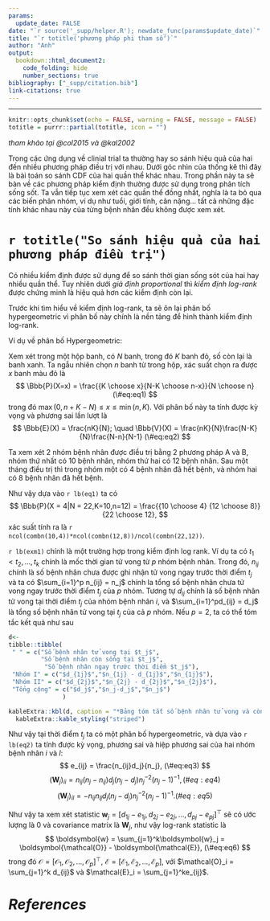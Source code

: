 ```yaml
---
params:
  update_date: FALSE
date: "`r source('_supp/helper.R'); newdate_func(params$update_date)`"
title: "`r totitle('phương pháp phi tham số')`"
author: "Anh"
output: 
  bookdown::html_document2:
    code_folding: hide
    number_sections: true
bibliography: ["_supp/citation.bib"]
link-citations: true
---
```


\newcommand{\bf}[1]{\boldsymbol{#1}}
\newcommand{\hat}[1]{\widehat{#1}}
\newcommand{\mm}[1]{\mathbb{#1}}
\newcommand{\bar}[1]{\overline{#1}}
\newcommand{\tp}[1]{{#1}^{\top}}

\def\E{\Bbb{E}}
\def\V{\Bbb{V}}
\def\P{\Bbb{P}}
\def\I{{\large\unicode{x1D7D9}}}
\def\indep{\perp\!\!\!\!\perp}
\newcommand{\overeq}[2]{\stackrel{#1}{#2}}
\def\epsilon{\varepsilon} 

---

```r
knitr::opts_chunk$set(echo = FALSE, warning = FALSE, message = FALSE)
totitle = purrr::partial(totitle, icon = "")
```

*tham khảo tại @col2015 và @kal2002*

Trong các ứng dụng về clinial trial ta thường hay so sánh hiệu quả của hai đến nhiều phương pháp điều trị với nhau. Dưới góc nhìn của thống kê thì đây là bài toán so sánh CDF của hai quần thể khác nhau. Trong phần này ta sẽ bàn về các phương pháp kiểm định thường được sử dụng trong phân tích sống sốt. Ta vẫn tiếp tục xem xét các quần thể đồng nhất, nghĩa là ta bỏ qua các biến phân nhóm, ví dụ như tuổi, giới tính, cân nặng... tất cả những đặc tính khác nhau này của từng bệnh nhân đều không được xem xét. 

# `r totitle("So sánh hiệu quả của hai phương pháp điều trị")`

Có nhiều kiểm định được sử dụng để so sánh thời gian sống sót của hai hay nhiều quần thể. Tuy nhiên dưới _giả định proportional_ thì _kiểm định log-rank_ được chứng minh là hiệu quả hơn các kiểm định còn lại. 

Trước khi tìm hiểu về kiểm định log-rank, ta sẽ ôn lại phân bố hypergeometric vì phân bố này chính là nền tảng để hình thành kiểm định log-rank. 

::::{.blackbox .brainstorm}
::: {.center}
Ví dụ về phân bố Hypergeometric:
:::
Xem xét trong một hộp banh, có $N$ banh, trong đó $K$ banh đỏ, số còn lại là banh xanh. Ta ngẫu nhiên chọn $n$ banh từ trong hộp, xác suất chọn ra được $x$ banh màu đỏ là 
$$
\P(X=x) = \frac{{K \choose x}{N-K 
\choose n-x}}{N \choose n}
(\#eq:eq1)
$$
trong đó $\max(0, n+K-N) \le x \le \min(n,K)$. Với phân bố này ta tính được kỳ vọng và phương sai lần lượt là 
$$
\E(X) = \frac{nK}{N}; \quad \V(X) = \frac{nK}{N}\frac{N-K}{N}\frac{N-n}{N-1}
(\#eq:eq2)
$$

::: {.example #exm1}
Ta xem xét 2 nhóm bệnh nhân được điều trị bằng 2 phương pháp A và B, nhóm thứ nhất có 10 bệnh nhân, nhóm thứ hai có 12 bệnh nhân. Sau một tháng điều trị thì trong nhóm một có 4 bệnh nhân đã hết bệnh, và nhóm hai có 8 bệnh nhân đã hết bệnh. 
:::
Như vậy dựa vào `r lb(eq1)` ta có
$$
\P(X = 4|N = 22,K=10,n=12) = \frac{{10 \choose 4} {12 \choose 8}}{22 \choose 12},
$$
xác suất  tính ra là `r ncol(combn(10,4))*ncol(combn(12,8))/ncol(combn(22,12))`. 
::::

`r lb(exm1)` chính là một trường hợp trong kiểm định log rank. Ví dụ ta có $t_1 < t_2, \dots, t_k$ chính là mốc thời gian tử vong từ $p$ nhóm bệnh nhân. Trong đó, $n_{ij}$ chính là số bệnh nhân chưa được ghi nhận tử vong ngay trước thời điểm $t_j$ và ta có $\sum_{i=1}^p n_{ij} = n_j$ chính la tổng số bệnh nhân chưa tử vong ngay trước thời điểm $t_j$ của $p$ nhóm. Tương tự $d_{ij}$ chính là số bệnh nhân tử vong tại thời điểm $t_j$ của nhóm bệnh nhân $i$, và $\sum_{i=1}^pd_{ij} = d_j$ là tổng số bệnh nhân tử vong tại $t_j$ của cả $p$ nhóm. Nếu $p=2$, ta có thể tóm tắc kết quả như sau 

```r
d<-
tibble::tibble(
 " " = c("Số bệnh nhân tử vong tại $t_j$",
         "Số bệnh nhân còn sống tại $t_j$",
          "Số bệnh nhân ngay trước thời điểm $t_j$"),
 "Nhóm I" = c("$d_{1j}$","$n_{1j} - d_{1j}$","$n_{1j}$"),
 "Nhóm II" = c("$d_{2j}$","$n_{2j} - d_{2j}$","$n_{2j}$"),
 "Tổng cộng" = c("$d_j$","$n_j-d_j$","$n_j$")
               )

kableExtra::kbl(d, caption = "*Bảng tóm tắt số bệnh nhân tử vong và còn sống tại $t_j$.*")%>%
  kableExtra::kable_styling("striped")

```

Như vậy tại thời điểm $t_j$ ta có một phân bố hypergeometric, và dựa vào `r lb(eq2)` ta tính được kỳ vọng, phương sai và hiệp phương sai của hai nhóm bệnh nhân $i$ và $l$:  
$$
e_{ij} = \frac{n_{ij}d_j}{n_j},
(\#eq:eq3)
$$
$$
(\bf{W}_j)_{ii} = n_{ij}(n_j-n_{ij})d_j(n_j-d_j)n_j^{-2}(n_j-1)^{-1},
(\#eq:eq4)
$$
$$
(\bf{W}_j)_{il} = -n_{ij}n_{lj}d_j(n_j-d_j)n_j^{-2}(n_j-1)^{-1}.
(\#eq:eq5)
$$

Như vậy ta xem xét statistic $\bf{w}_j = \tp{[d_{1j}-e_{1j}, d_{2j}-e_{2j}, \dots,d_{pj}-e_{pj}]}$ sẽ có ước lượng là $0$ và covariance matrix là $\bf{W}_j$, như vậy log-rank statistic là
$$
\bf{w} = \sum_{j=1}^k\bf{w}_j = \bf{\mathcal{O}} - \bf{\mathcal{E}},
(\#eq:eq6)
$$
trong đó $\bf{\mathcal{O}} = \tp{[\mathcal{O}_1, \mathcal{O}_2, \dots, \mathcal{O}_p]}$, $\bf{\mathcal{E}} = [\mathcal{E}_1, \mathcal{E}_2, \dots, \mathcal{E}_p]$, với $\mathcal{O}_i = \sum_{j=1}^k d_{ij}$ và $\mathcal{E}_i =   \sum_{j=1}^ke_{ij}$. 









<!-- ----------------------------------------------------------------------------- -->

# _References_ {-}
